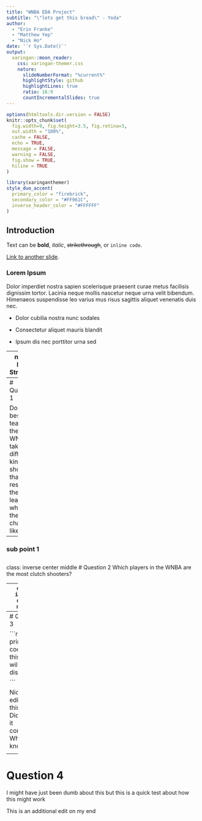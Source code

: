 ```yaml
---
title: "WNBA EDA Project"
subtitle: "\"lets get this bread\" - Yoda"  
author: 
  - "Erin Franke"
  - "Matthew Yep"
  - "Nick Ho"
date: '`r Sys.Date()`'
output:
  xaringan::moon_reader:
    css: xaringan-themer.css
    nature:
      slideNumberFormat: "%current%"
      highlightStyle: github
      highlightLines: true
      ratio: 16:9
      countIncrementalSlides: true
---
```


```r
options(htmltools.dir.version = FALSE)
knitr::opts_chunk$set(
  fig.width=9, fig.height=3.5, fig.retina=3,
  out.width = "100%",
  cache = FALSE,
  echo = TRUE,
  message = FALSE, 
  warning = FALSE,
  fig.show = TRUE,
  hiline = TRUE
)
```

```r
library(xaringanthemer)
style_duo_accent(
  primary_color = "firebrick",
  secondary_color = "#FF961C",
  inverse_header_color = "#FFFFFF"
)
```

## Introduction

Text can be **bold**, _italic_, ~~strikethrough~~, or `inline code`.

[Link to another slide](#colors).

### Lorem Ipsum

Dolor imperdiet nostra sapien scelerisque praesent curae metus facilisis dignissim tortor. 
Lacinia neque mollis nascetur neque urna velit bibendum. 
Himenaeos suspendisse leo varius mus risus sagittis aliquet venenatis duis nec.

- Dolor cubilia nostra nunc sodales

- Consectetur aliquet mauris blandit

- Ipsum dis nec porttitor urna sed

---
name: Data Structure

## How the data is structured

Each row represents a shot taken by a WNBA player


There are many many columns, but we are mainly interested in the coordinates of the shot locations, shots taken in the 4th quarter, and how shots differed across quarters


<!-- New Slide -->
---
# Question 1

Do the best teams in the WNBA take different kinds of shots than the rest of the league?
what do their shot charts like

--
### sub point 1


<!-- New Slide -->
---
class: inverse center middle
# Question 2
Which players in the WNBA are the most clutch shooters? 

--
```
class: inverse center middle
```

<!-- New Slide -->
---
# Question 3

```r

a <- 2
print("the code for this chunk will not be displayed")

```

Nick is edititing this line. Did I spell it correctly? Who knows :)))

<!-- New Slide -->
---
# Question 4

I might have just been dumb about this but this is a quick
test about how this might work

This is an additional edit on my end


